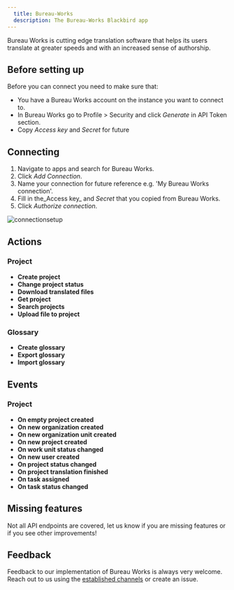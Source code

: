 ```yaml
---
  title: Bureau-Works
  description: The Bureau-Works Blackbird app
---
```


<LinkCard title="View on Github" target="_blank" href="https://github.com/bb-io/Bureau-Works" icon="github" />

Bureau Works is cutting edge translation software that helps its users translate at greater speeds and with an increased sense of authorship.

## Before setting up

Before you can connect you need to make sure that:

- You have a Bureau Works account on the instance you want to connect to.
- In Bureau Works go to Profile > Security and click _Generate_ in API Token section.
- Copy _Access key_ and _Secret_ for future

## Connecting

1. Navigate to apps and search for Bureau Works.
2. Click _Add Connection_.
3. Name your connection for future reference e.g. 'My Bureau Works connection'.
4. Fill in the_Access key_ and _Secret_ that you copied from Bureau Works.
5. Click _Authorize connection_.

![connectionsetup](https://raw.githubusercontent.com/bb-io/Bureau-Works/main/image/README/connectionsetup.png)

## Actions

### Project

- **Create project**
- **Change project status**
- **Download translated files**
- **Get project**
- **Search projects**
- **Upload file to project**

### Glossary

- **Create glossary**
- **Export glossary**
- **Import glossary**

## Events

### Project

- **On empty project created**
- **On new organization created**
- **On new organization unit created**
- **On new project created**
- **On work unit status changed**
- **On new user created**
- **On project status changed**
- **On project translation finished**
- **On task assigned**
- **On task status changed**

## Missing features

Not all API endpoints are covered, let us know if you are missing features or if you see other improvements!

## Feedback

Feedback to our implementation of Bureau Works is always very welcome. Reach out to us using the [established channels](https://www.blackbird.io/) or create an issue.

